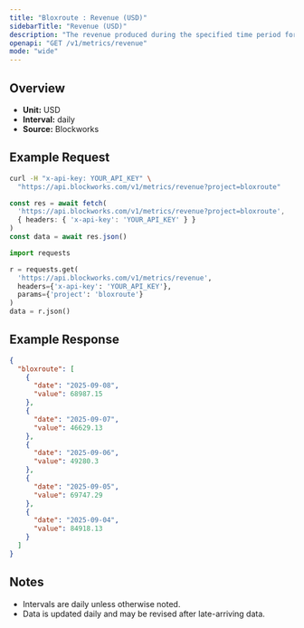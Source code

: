 ```yaml
---
title: "Bloxroute : Revenue (USD)"
sidebarTitle: "Revenue (USD)"
description: "The revenue produced during the specified time period for given project."
openapi: "GET /v1/metrics/revenue"
mode: "wide"
---
```


## Overview

- **Unit:** USD
- **Interval:** daily
- **Source:** Blockworks

## Example Request

<CodeGroup>

```bash cURL
curl -H "x-api-key: YOUR_API_KEY" \
  "https://api.blockworks.com/v1/metrics/revenue?project=bloxroute"
```

```typescript TypeScript
const res = await fetch(
  'https://api.blockworks.com/v1/metrics/revenue?project=bloxroute',
  { headers: { 'x-api-key': 'YOUR_API_KEY' } }
)
const data = await res.json()
```

```python Python
import requests

r = requests.get(
  'https://api.blockworks.com/v1/metrics/revenue',
  headers={'x-api-key': 'YOUR_API_KEY'},
  params={'project': 'bloxroute'}
)
data = r.json()
```

</CodeGroup>

## Example Response

```json
{
  "bloxroute": [
    {
      "date": "2025-09-08",
      "value": 68987.15
    },
    {
      "date": "2025-09-07",
      "value": 46629.13
    },
    {
      "date": "2025-09-06",
      "value": 49280.3
    },
    {
      "date": "2025-09-05",
      "value": 69747.29
    },
    {
      "date": "2025-09-04",
      "value": 84918.13
    }
  ]
}
```

## Notes
- Intervals are daily unless otherwise noted.
- Data is updated daily and may be revised after late-arriving data.
